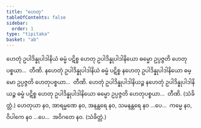 ```yaml
---
title: "ဟေတု"
tableOfContents: false
sidebar:
  order: 1
type: "tipitaka"
basket: "ab"
---
```



<DynamicBreadcrumb />

<Division number="152">

<Paragraph number="269">
ဟေတုံ ဥပါဒိန္နုပါဒါနိယံ ဓမ္မံ ပဋိစ္စ ဟေတု ဥပါဒိန္နုပါဒါနိယော ဓမ္မော ဥပ္ပဇ္ဇတိ ဟေတုပစ္စယာ…  တီဏိ.
</Paragraph>

<Paragraph number="270">
နဟေတုံ ဥပါဒိန္နုပါဒါနိယံ ဓမ္မံ ပဋိစ္စ နဟေတု ဥပါဒိန္နုပါဒါနိယော ဓမ္မော ဥပ္ပဇ္ဇတိ ဟေတုပစ္စယာ…  တီဏိ.
</Paragraph>

<Paragraph number="271">
ဟေတုံ ဥပါဒိန္နုပါဒါနိယဉ္စ နဟေတုံ ဥပါဒိန္နုပါဒါနိယဉ္စ ဓမ္မံ ပဋိစ္စ ဟေတု ဥပါဒိန္နုပါဒါနိယော ဓမ္မော ဥပ္ပဇ္ဇတိ ဟေတုပစ္စယာ…  တီဏိ. (သံခိတ္တံ.)
</Paragraph>

</Division>
<Division number="153">

<Paragraph number="272">
ဟေတုယာ နဝ, အာရမ္မဏေ နဝ, အနန္တရေ နဝ, သမနန္တရေ နဝ …ပေ…  ကမ္မေ နဝ, ဝိပါကေ နဝ …ပေ…  အဝိဂတေ နဝ. (သံခိတ္တံ.)
</Paragraph>
</Division>